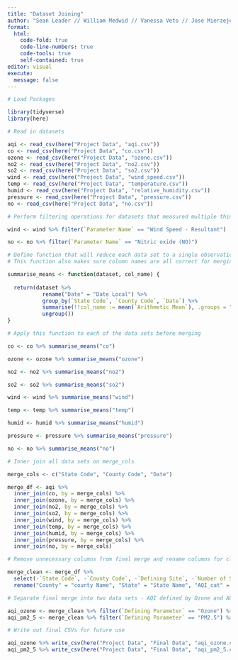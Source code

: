 ```yaml
---
title: "Dataset Joining"
author: "Sean Leader // William Medwid // Vanessa Veto // Jose Mierzejewski"
format: 
  html:
    code-fold: true
    code-line-numbers: true
    code-tools: true
    self-contained: true
editor: visual
execute:
  message: false
---
```


```r
# Load Packages

library(tidyverse)
library(here)
```

```r
# Read in datasets

aqi <- read_csv(here("Project Data", "aqi.csv"))
co <- read_csv(here("Project Data", "co.csv"))
ozone <- read_csv(here("Project Data", "ozone.csv"))
no2 <- read_csv(here("Project Data", "no2.csv"))
so2 <- read_csv(here("Project Data", "so2.csv"))
wind <- read_csv(here("Project Data", "wind_speed.csv")) 
temp <- read_csv(here("Project Data", "temperature.csv"))
humid <- read_csv(here("Project Data", "relative_humidity.csv"))
pressure <- read_csv(here("Project Data", "pressure.csv"))
no <- read_csv(here("Project Data", "no.csv"))
```

```r
# Perform filtering operations for datasets that measured multiple things

wind <- wind %>% filter(`Parameter Name` == "Wind Speed - Resultant")

no <- no %>% filter(`Parameter Name` == "Nitric oxide (NO)")
```

```r
# Define function that will reduce each data set to a single observation for each state/county/date combo
# This function also makes sure column names are all correct for merging

summarise_means <- function(dataset, col_name) {
  
  return(dataset %>% 
           rename("Date" = "Date Local") %>% 
           group_by(`State Code`, `County Code`, `Date`) %>% 
           summarise(!!col_name := mean(`Arithmetic Mean`), .groups = "keep") %>%
           ungroup())
}
```

```r
# Apply this function to each of the data sets before merging

co <- co %>% summarise_means("co")

ozone <- ozone %>% summarise_means("ozone")

no2 <- no2 %>% summarise_means("no2")

so2 <- so2 %>% summarise_means("so2")

wind <- wind %>% summarise_means("wind")

temp <- temp %>% summarise_means("temp")

humid <- humid %>% summarise_means("humid")

pressure <- pressure %>% summarise_means("pressure")

no <- no %>% summarise_means("no")
```

```r
# Inner join all data sets on merge_cols

merge_cols <- c("State Code", "County Code", "Date")

merge_df <- aqi %>% 
  inner_join(co, by = merge_cols) %>%
  inner_join(ozone, by = merge_cols) %>%
  inner_join(no2, by = merge_cols) %>%
  inner_join(so2, by = merge_cols) %>%
  inner_join(wind, by = merge_cols) %>%
  inner_join(temp, by = merge_cols) %>% 
  inner_join(humid, by = merge_cols) %>%
  inner_join(pressure, by = merge_cols) %>%
  inner_join(no, by = merge_cols)
```

```r
# Remove unnecessary columns from final merge and rename columns for clarity

merge_clean <- merge_df %>% 
  select(-`State Code`, -`County Code`, -`Defining Site`, -`Number of Sites Reporting`) %>%
  rename("County" = "county Name", "State" = "State Name", "AQI_cat" = "Category") 
```

```r
# Separate final merge into two data sets - AQI defined by Ozone and AQI defined by PM2.5 (Particulate Pollution)

aqi_ozone <- merge_clean %>% filter(`Defining Parameter` == "Ozone") %>% select(-`Defining Parameter`)
aqi_pm2_5 <- merge_clean %>% filter(`Defining Parameter` == "PM2.5") %>% select(-`Defining Parameter`)
```

```r
# Write out final CSVs for future use

aqi_ozone %>% write_csv(here("Project Data", "Final Data", "aqi_ozone.csv"))
aqi_pm2_5 %>% write_csv(here("Project Data", "Final Data", "aqi_pm2_5.csv"))
```
